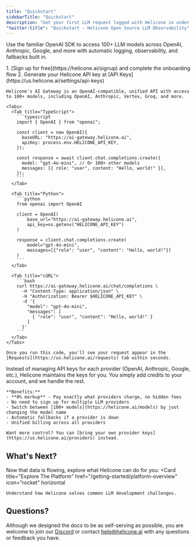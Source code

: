 ```yaml
---
title: "Quickstart"
sidebarTitle: "Quickstart"
description: "Get your first LLM request logged with Helicone in under 2 minutes using the AI Gateway."
"twitter:title": "Quickstart - Helicone Open Source LLM Observability"
---
```


Use the familiar OpenAI SDK to access 100+ LLM models across OpenAI, Anthropic, Google, and more with automatic logging, observability, and fallbacks built in.

<Steps>

  <Step title="Set up your account">
  1. [Sign up for free](https://helicone.ai/signup) and complete the onboarding flow
  2. Generate your Helicone API key at [API Keys](https://us.helicone.ai/settings/api-keys)
  </Step>

  <Step title="Send your first request">

    Helicone's AI Gateway is an OpenAI-compatible, unified API with access to 100+ models, including OpenAI, Anthropic, Vertex, Groq, and more.

    <Tabs>
      <Tab title="TypeScript">
        ```typescript
        import { OpenAI } from "openai";

        const client = new OpenAI({
          baseURL: "https://ai-gateway.helicone.ai",
          apiKey: process.env.HELICONE_API_KEY,
        });

        const response = await client.chat.completions.create({
          model: "gpt-4o-mini", // Or 100+ other models
          messages: [{ role: "user", content: "Hello, world!" }],
        });
        ```
      </Tab>
      
      <Tab title="Python">
        ```python
        from openai import OpenAI

        client = OpenAI(
            base_url="https://ai-gateway.helicone.ai",
            api_key=os.getenv("HELICONE_API_KEY")
        )

        response = client.chat.completions.create(
            model="gpt-4o-mini",
            messages=[{"role": "user", "content": "Hello, world!"}]
        )
        ```
      </Tab>

      <Tab title="cURL">
        ```bash
        curl https://ai-gateway.helicone.ai/chat/completions \
          -H "Content-Type: application/json" \
          -H "Authorization: Bearer $HELICONE_API_KEY" \
          -d '{
            "model": "gpt-4o-mini",
            "messages": [
              { "role": "user", "content": "Hello, world!" }
            ]
          }'
        ```
      </Tab>
    </Tabs>
    
    Once you run this code, you'll see your request appear in the [Requests](https://us.helicone.ai/requests) tab within seconds.

  </Step>

</Steps>

<AccordionGroup>
  <Accordion title="How do credits work?">
    Instead of managing API keys for each provider (OpenAI, Anthropic, Google, etc.), Helicone maintains the keys for you. You simply add credits to your account, and we handle the rest.

    **Benefits:**
    - **0% markup** - Pay exactly what providers charge, no hidden fees
    - No need to sign up for multiple LLM providers
    - Switch between [100+ models](https://helicone.ai/models) by just changing the model name
    - Automatic fallbacks if a provider is down
    - Unified billing across all providers

    Want more control? You can [bring your own provider keys](https://us.helicone.ai/providers) instead.
  </Accordion>
</AccordionGroup>

## What's Next?

Now that data is flowing, explore what Helicone can do for you:
<Card
    title="Explore The Platform" 
    href="/getting-started/platform-overview"
    icon="rocket"
    horizontal
  >
    Understand how Helicone solves common LLM development challenges.
</Card>

## Questions?

Although we designed the docs to be as self-serving as possible, you are
welcome to join our [Discord](https://discord.com/invite/HwUbV3Q8qz) or
contact [help@helicone.ai](help@helicone.ai) with any questions or feedback
you have.